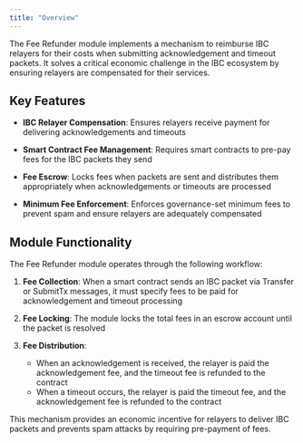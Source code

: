 ```yaml
---
title: "Overview"
---
```


The Fee Refunder module implements a mechanism to reimburse IBC relayers for their costs when submitting acknowledgement and timeout packets. It solves a critical economic challenge in the IBC ecosystem by ensuring relayers are compensated for their services.

## Key Features

- **IBC Relayer Compensation**: Ensures relayers receive payment for delivering acknowledgements and timeouts
  
- **Smart Contract Fee Management**: Requires smart contracts to pre-pay fees for the IBC packets they send
  
- **Fee Escrow**: Locks fees when packets are sent and distributes them appropriately when acknowledgements or timeouts are processed

- **Minimum Fee Enforcement**: Enforces governance-set minimum fees to prevent spam and ensure relayers are adequately compensated

## Module Functionality

The Fee Refunder module operates through the following workflow:

1. **Fee Collection**: When a smart contract sends an IBC packet via Transfer or SubmitTx messages, it must specify fees to be paid for acknowledgement and timeout processing

2. **Fee Locking**: The module locks the total fees in an escrow account until the packet is resolved

3. **Fee Distribution**:
   - When an acknowledgement is received, the relayer is paid the acknowledgement fee, and the timeout fee is refunded to the contract
   - When a timeout occurs, the relayer is paid the timeout fee, and the acknowledgement fee is refunded to the contract

This mechanism provides an economic incentive for relayers to deliver IBC packets and prevents spam attacks by requiring pre-payment of fees. 
